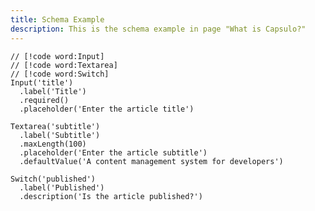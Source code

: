 ```yaml
---
title: Schema Example
description: This is the schema example in page "What is Capsulo?"
---
```


```tsx
// [!code word:Input]
// [!code word:Textarea]
// [!code word:Switch]
Input('title')
  .label('Title')
  .required()
  .placeholder('Enter the article title')

Textarea('subtitle')
  .label('Subtitle')
  .maxLength(100)
  .placeholder('Enter the article subtitle')
  .defaultValue('A content management system for developers')

Switch('published')
  .label('Published')
  .description('Is the article published?')
```
